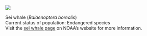 ![](images/whales/seiwhale_image.png)

Sei whale (*Balaenoptera borealis*)\
Current status of population: Endangered species\
Visit the [sei whale page](https://www.fisheries.noaa.gov/species/sei-whale) on NOAA's website for more information.
